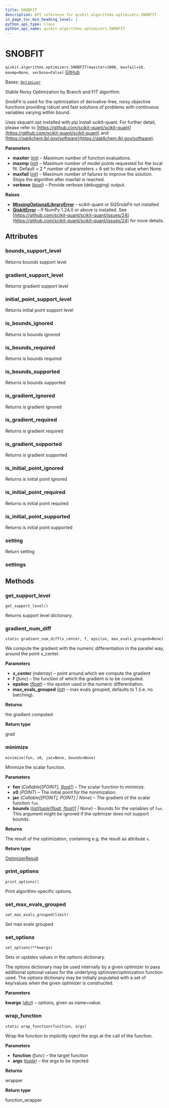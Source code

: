 ```yaml
---
title: SNOBFIT
description: API reference for qiskit.algorithms.optimizers.SNOBFIT
in_page_toc_min_heading_level: 1
python_api_type: class
python_api_name: qiskit.algorithms.optimizers.SNOBFIT
---
```


# SNOBFIT

<span id="qiskit.algorithms.optimizers.SNOBFIT" />

`qiskit.algorithms.optimizers.SNOBFIT(maxiter=1000, maxfail=10, maxmp=None, verbose=False)` [GitHub](https://github.com/qiskit/qiskit/tree/stable/0.45/qiskit/algorithms/optimizers/snobfit.py "view source code")

Bases: [`Optimizer`](qiskit.algorithms.optimizers.Optimizer "qiskit.algorithms.optimizers.optimizer.Optimizer")

Stable Noisy Optimization by Branch and FIT algorithm.

SnobFit is used for the optimization of derivative-free, noisy objective functions providing robust and fast solutions of problems with continuous variables varying within bound.

Uses skquant.opt installed with pip install scikit-quant. For further detail, please refer to [https://github.com/scikit-quant/scikit-quant](https://github.com/scikit-quant/scikit-quant) and [https://qat4chem.lbl.gov/software](https://qat4chem.lbl.gov/software).

**Parameters**

*   **maxiter** ([*int*](https://docs.python.org/3/library/functions.html#int "(in Python v3.12)")) – Maximum number of function evaluations.
*   **maxmp** ([*int*](https://docs.python.org/3/library/functions.html#int "(in Python v3.12)")) – Maximum number of model points requested for the local fit. Default = 2 \* number of parameters + 6 set to this value when None.
*   **maxfail** ([*int*](https://docs.python.org/3/library/functions.html#int "(in Python v3.12)")) – Maximum number of failures to improve the solution. Stops the algorithm after maxfail is reached.
*   **verbose** ([*bool*](https://docs.python.org/3/library/functions.html#bool "(in Python v3.12)")) – Provide verbose (debugging) output.

**Raises**

*   [**MissingOptionalLibraryError**](exceptions#qiskit.exceptions.MissingOptionalLibraryError "qiskit.exceptions.MissingOptionalLibraryError") – scikit-quant or SQSnobFit not installed
*   [**QiskitError**](exceptions#qiskit.exceptions.QiskitError "qiskit.exceptions.QiskitError") – If NumPy 1.24.0 or above is installed. See [https://github.com/scikit-quant/scikit-quant/issues/24](https://github.com/scikit-quant/scikit-quant/issues/24) for more details.

## Attributes

<span id="qiskit.algorithms.optimizers.SNOBFIT.bounds_support_level" />

### bounds\_support\_level

Returns bounds support level

<span id="qiskit.algorithms.optimizers.SNOBFIT.gradient_support_level" />

### gradient\_support\_level

Returns gradient support level

<span id="qiskit.algorithms.optimizers.SNOBFIT.initial_point_support_level" />

### initial\_point\_support\_level

Returns initial point support level

<span id="qiskit.algorithms.optimizers.SNOBFIT.is_bounds_ignored" />

### is\_bounds\_ignored

Returns is bounds ignored

<span id="qiskit.algorithms.optimizers.SNOBFIT.is_bounds_required" />

### is\_bounds\_required

Returns is bounds required

<span id="qiskit.algorithms.optimizers.SNOBFIT.is_bounds_supported" />

### is\_bounds\_supported

Returns is bounds supported

<span id="qiskit.algorithms.optimizers.SNOBFIT.is_gradient_ignored" />

### is\_gradient\_ignored

Returns is gradient ignored

<span id="qiskit.algorithms.optimizers.SNOBFIT.is_gradient_required" />

### is\_gradient\_required

Returns is gradient required

<span id="qiskit.algorithms.optimizers.SNOBFIT.is_gradient_supported" />

### is\_gradient\_supported

Returns is gradient supported

<span id="qiskit.algorithms.optimizers.SNOBFIT.is_initial_point_ignored" />

### is\_initial\_point\_ignored

Returns is initial point ignored

<span id="qiskit.algorithms.optimizers.SNOBFIT.is_initial_point_required" />

### is\_initial\_point\_required

Returns is initial point required

<span id="qiskit.algorithms.optimizers.SNOBFIT.is_initial_point_supported" />

### is\_initial\_point\_supported

Returns is initial point supported

<span id="qiskit.algorithms.optimizers.SNOBFIT.setting" />

### setting

Return setting

<span id="qiskit.algorithms.optimizers.SNOBFIT.settings" />

### settings

## Methods

### get\_support\_level

<span id="qiskit.algorithms.optimizers.SNOBFIT.get_support_level" />

`get_support_level()`

Returns support level dictionary.

### gradient\_num\_diff

<span id="qiskit.algorithms.optimizers.SNOBFIT.gradient_num_diff" />

`static gradient_num_diff(x_center, f, epsilon, max_evals_grouped=None)`

We compute the gradient with the numeric differentiation in the parallel way, around the point x\_center.

**Parameters**

*   **x\_center** (*ndarray*) – point around which we compute the gradient
*   **f** (*func*) – the function of which the gradient is to be computed.
*   **epsilon** ([*float*](https://docs.python.org/3/library/functions.html#float "(in Python v3.12)")) – the epsilon used in the numeric differentiation.
*   **max\_evals\_grouped** ([*int*](https://docs.python.org/3/library/functions.html#int "(in Python v3.12)")) – max evals grouped, defaults to 1 (i.e. no batching).

**Returns**

the gradient computed

**Return type**

grad

### minimize

<span id="qiskit.algorithms.optimizers.SNOBFIT.minimize" />

`minimize(fun, x0, jac=None, bounds=None)`

Minimize the scalar function.

**Parameters**

*   **fun** (*Callable\[\[POINT],* [*float*](https://docs.python.org/3/library/functions.html#float "(in Python v3.12)")*]*) – The scalar function to minimize.
*   **x0** (*POINT*) – The initial point for the minimization.
*   **jac** (*Callable\[\[POINT], POINT] | None*) – The gradient of the scalar function `fun`.
*   **bounds** ([*list*](https://docs.python.org/3/library/stdtypes.html#list "(in Python v3.12)")*\[*[*tuple*](https://docs.python.org/3/library/stdtypes.html#tuple "(in Python v3.12)")*\[*[*float*](https://docs.python.org/3/library/functions.html#float "(in Python v3.12)")*,* [*float*](https://docs.python.org/3/library/functions.html#float "(in Python v3.12)")*]] | None*) – Bounds for the variables of `fun`. This argument might be ignored if the optimizer does not support bounds.

**Returns**

The result of the optimization, containing e.g. the result as attribute `x`.

**Return type**

[OptimizerResult](qiskit.algorithms.optimizers.OptimizerResult "qiskit.algorithms.optimizers.OptimizerResult")

### print\_options

<span id="qiskit.algorithms.optimizers.SNOBFIT.print_options" />

`print_options()`

Print algorithm-specific options.

### set\_max\_evals\_grouped

<span id="qiskit.algorithms.optimizers.SNOBFIT.set_max_evals_grouped" />

`set_max_evals_grouped(limit)`

Set max evals grouped

### set\_options

<span id="qiskit.algorithms.optimizers.SNOBFIT.set_options" />

`set_options(**kwargs)`

Sets or updates values in the options dictionary.

The options dictionary may be used internally by a given optimizer to pass additional optional values for the underlying optimizer/optimization function used. The options dictionary may be initially populated with a set of key/values when the given optimizer is constructed.

**Parameters**

**kwargs** ([*dict*](https://docs.python.org/3/library/stdtypes.html#dict "(in Python v3.12)")) – options, given as name=value.

### wrap\_function

<span id="qiskit.algorithms.optimizers.SNOBFIT.wrap_function" />

`static wrap_function(function, args)`

Wrap the function to implicitly inject the args at the call of the function.

**Parameters**

*   **function** (*func*) – the target function
*   **args** ([*tuple*](https://docs.python.org/3/library/stdtypes.html#tuple "(in Python v3.12)")) – the args to be injected

**Returns**

wrapper

**Return type**

function\_wrapper

